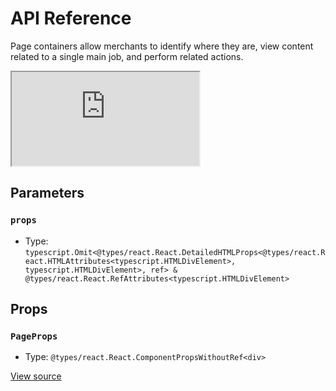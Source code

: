 # API Reference

Page containers allow merchants to identify where they are, view content related to a single main job, and perform related actions.

<iframe src="https://620e870c28c4ae003a705d42-ymsxdjjcvg.chromatic.com/?path=/story/shoreline-components-page--playground&full=1&shortcuts=false&singleStory=true" 
        style={{"width":"100%","height":600,"border":0,"borderRadius":4}}></iframe>

## Parameters

### `props`

- Type: `typescript.Omit<@types/react.React.DetailedHTMLProps<@types/react.React.HTMLAttributes<typescript.HTMLDivElement>, typescript.HTMLDivElement>, ref> & @types/react.React.RefAttributes<typescript.HTMLDivElement>`

## Props

### `PageProps`

- Type: `@types/react.React.ComponentPropsWithoutRef<div>`

[View source](https://github.com/vtex/shoreline/blob/2a0548342/packages/components/src/page/page.tsx#L17)

